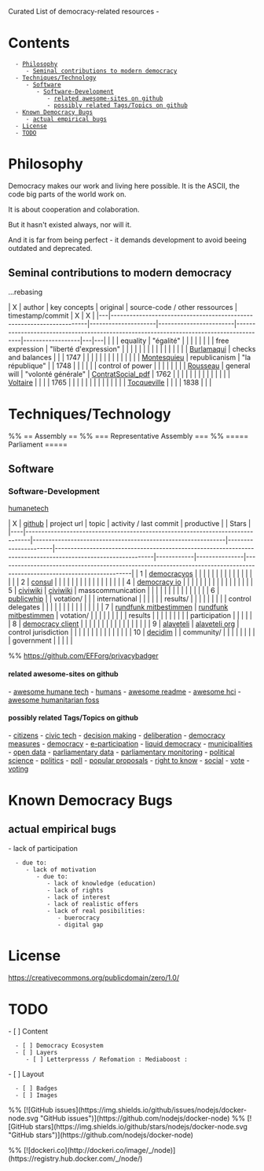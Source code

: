 Curated List of democracy-related resources - 

= Contents =
   - [[#Philosophy|Philosophy]]
      - [[#Philosophy#Seminal contributions to modern democracy|Seminal contributions to modern democracy]]
   - [[#Techniques/Technology|Techniques/Technology]]
      - [[#Techniques/Technology#Software|Software]]
         - [[#Techniques/Technology#Software#Software-Development|Software-Development]]
            - [[#Techniques/Technology#Software#Software-Development#related awesome-sites on github|related awesome-sites on github]]
            - [[#Techniques/Technology#Software#Software-Development#possibly related Tags/Topics on github|possibly related Tags/Topics on github]]
   - [[#Known Democracy Bugs|Known Democracy Bugs]]
      - [[#Known Democracy Bugs#actual empirical bugs|actual empirical bugs]]
   - [[#License|License]]
   - [[#TODO|TODO]]

= Philosophy =

Democracy makes our work and living here possible.
It is the ASCII, the code big parts of the world work on.

It is about cooperation and colaboration.

But it hasn't existed always, nor will it.

And it is far from being perfect - it demands development to avoid beeing outdated and deprecated.

== Seminal contributions to modern democracy ==
...rebasing

| X | author                                                               | key concepts        | original               | source-code  / other ressources                                                        | timestamp/commit | X | X |
|---|----------------------------------------------------------------------|---------------------|------------------------|----------------------------------------------------------------------------------------|------------------|---|---|
|   |                                                                      | equality            | "égalité"              |                                                                                        |                  |   |   |
|   |                                                                      | free expression     | "liberté d'expression" |                                                                                        |                  |   |   |
|   |                                                                      |                     |                        |                                                                                        |                  |   |   |
|   | [[https://en.wikipedia.org/wiki/Jean-Jacques_Burlamaqui|Burlamaqui]] | checks and balances |                        |                                                                                        | 1747             |   |   |
|   |                                                                      |                     |                        |                                                                                        |                  |   |   |
|   | [[https://en.wikipedia.org/wiki/Montesquieu|Montesquieu]]            | republicanism       | "la république"        |                                                                                        | 1748             |   |   |
|   |                                                                      | control of power    |                        |                                                                                        |                  |   |   |
|   | [[https://en.wikipedia.org/wiki/Jean-Jacques_Rousseaui|Rousseau]]    | general will        | "volonté générale"     | [[http://www.ibiblio.org/ml/libri/r/RousseauJJ_ContratSocial_p.pdf|ContratSocial_pdf]] | 1762             |   |   |
|   |                                                                      |                     |                        |                                                                                        |                  |   |   |
|   | [[https://en.wikipedia.org/wiki/Voltaire|Voltaire]]                  |                     |                        |                                                                                        | 1765             |   |   |
|   |                                                                      |                     |                        |                                                                                        |                  |   |   |
|   | [[https://en.wikipedia.org/wiki/Alexis_de_Tocqueville|Tocqueville]]  |                     |                        |                                                                                        | 1838             |   |   |


= Techniques/Technology =
%% == Assembly ==
%% === Representative Assembly ===
%% ===== Parliament =====
== Software ==
=== Software-Development ===

[[https://humanetech.com/|humanetech]]


  

| X  | [[https://github.com|github]]                                                 | project url                                                 | topic                | activity / last commit                                                                                      | productive |               | Stars                                                                                                                  |
|----|-------------------------------------------------------------------------------|-------------------------------------------------------------|----------------------|-------------------------------------------------------------------------------------------------------------|------------|---------------|------------------------------------------------------------------------------------------------------------------------|
| 1  | [[https://github.com/DemocracyOS/democracyos|democracyos]]                    |                                                             |                      | {{https://img.shields.io/github/last-commit/democracyos/democracyos.svg?style=social|last commit}}          |            |               | {{https://img.shields.io/github/stars/democracyos/democracyos.svg?style=social&label=Stars|stars}}                     |
|    |                                                                               |                                                             |                      |                                                                                                             |            |               |                                                                                                                        |
| 2  | [[https://github.com/consul/consul|consul]]                                   |                                                             |                      | {{https://img.shields.io/github/last-commit/consul/consul.svg?style=social|last commit}}                    |            |               | {{https://img.shields.io/github/stars/consul/consul.svg?style=social&label=Stars|stars}}                               |
|    |                                                                               |                                                             |                      |                                                                                                             |            |               |                                                                                                                        |
| 4  | [[https://github.com/sinak/democracy.io|democracy io]]                        |                                                             |                      | {{https://img.shields.io/github/last-commit/consul/consul.svg?style=social|last commit}}                    |            |               | {{https://img.shields.io/github/stars/democracy.io/democracy.io.svg?style=social&label=Stars|stars}}                   |
|    |                                                                               |                                                             |                      |                                                                                                             |            |               |                                                                                                                        |
| 5  | [[https://github.com/civiwiki|civiwiki]]                                      | [[https://www.civiwiki.org/|civiwiki]]                      | masscommunication    | {{https://img.shields.io/github/last-commit/civiwiki/civiwiki.svg?style=social|last commit}}                |            |               | {{https://img.shields.io/github/stars/civiwiki/civiwiki.svg?style=social&label=Stars|stars}}                           |
|    |                                                                               |                                                             |                      |                                                                                                             |            |               |                                                                                                                        |
| 6  | [[https://github.com/openaustralia/publicwhip|publicwhip]]                    |                                                             | votation/            | {{https://img.shields.io/github/last-commit/openaustralia/publicwhip.svg?style=social|last commit}}         |            | international | {{https://img.shields.io/github/stars/openaustralia/publicwhip.svg?style=social&label=Stars|stars}}                    |
|    |                                                                               |                                                             | results/             |                                                                                                             |            |               |                                                                                                                        |
|    |                                                                               |                                                             | control delegates    |                                                                                                             |            |               |                                                                                                                        |
|    |                                                                               |                                                             |                      |                                                                                                             |            |               |                                                                                                                        |
| 7  | [[https://github.com/roschaefer/rundfunk-mitbestimmen|rundfunk mitbestimmen]] | [[https://rundfunk-mitbestimmen.de/|rundfunk mitbestimmen]] | votation/            | {{https://img.shields.io/github/last-commit/roschaefer/rundfunk-mitbestimmen.svg?style=social|last commit}} |            |               | {{https://img.shields.io/github/stars/rundfunk-mitbestimmen/rundfunk-mitbestimmen.svg?style=social&label=Stars|stars}} |
|    |                                                                               |                                                             | results              |                                                                                                             |            |               |                                                                                                                        |
|    |                                                                               |                                                             | participation        |                                                                                                             |            |               |                                                                                                                        |
| 8  | [[https://github.com/demokratie-live/democracy-client|democracy client]]      |                                                             |                      | {{https://img.shields.io/github/last-commit/demokratie-live/democracy-client.svg?style=social|last commit}} |            |               | {{https://img.shields.io/github/stars/democracy-client/democracy-client.svg?style=social&label=Stars|stars}}           |
|    |                                                                               |                                                             |                      |                                                                                                             |            |               |                                                                                                                        |
| 9  | [[https://github.com/mysociety/alaveteli|alaveteli]]                          | [[http://alaveteli.org|alaveteli org]]                      | control jurisdiction | {{https://img.shields.io/github/last-commit/mysociety/alaveteli.svg?style=social|last commit}}              |            |               | {{https://img.shields.io/github/stars/mysociety/alaveteli.svg?style=social&label=Stars|stars}}                         |
|    |                                                                               |                                                             |                      |                                                                                                             |            |               |                                                                                                                        |
| 10 | [[https://github.com/decidim/decidim|decidim]]                                |                                                             | community/           | {{https://img.shields.io/github/last-commit/decidim/decidim.svg?style=social|last commit}}                  |            |               | {{https://img.shields.io/github/stars/decidim/decidim.svg?style=social&label=Stars|stars}}                             |
|    |                                                                               |                                                             | government           |                                                                                                             |            |               |                                                                                                                        |


%% https://github.com/EFForg/privacybadger

==== related awesome-sites on github ====

- [[https://github.com/engagingspaces/awesome-humane-tech|awesome humane tech]]
- [[https://github.com/learn-anything/humans|humans]]
- [[https://github.com/matiassingers/awesome-readme|awesome readme]]
- [[https://github.com/tanyuan/awesome-hci|awesome hci]]
- [[https://github.com/EticaAI/awesome-humanitarian-foss|awesome humanitarian foss]]

==== possibly related Tags/Topics on github ====

- [[https://github.com/topics/citizens|citizens]]
- [[https://github.com/topics/civic-tech|civic tech]]
- [[https://github.com/topics/decision-making|decision making]]
- [[https://github.com/topics/deliberation|deliberation]]
- [[https://github.com/topics/democracy-measures|democracy measures]]
- [[https://github.com/topics/democracy|democracy]]
- [[https://github.com/topics/e-participation|e-participation]]
- [[https://github.com/topics/liquid-democracy|liquid democracy]]
- [[https://github.com/topics/municipalities|municipalities]]
- [[https://github.com/topics/open-data|open data]]
- [[https://github.com/topics/parliamentary-data|parliamentary data]]
- [[https://github.com/topics/parliamentary-monitoring|parliamentary monitoring]]
- [[https://github.com/topics/political-science|political science]]
- [[https://github.com/topics/politics|politics]]
- [[https://github.com/topics/poll|poll]]
- [[https://github.com/topics/popular-proposals|popular proposals]]
- [[https://github.com/topics/right-to-know|right to know]]
- [[https://github.com/topics/social|social]]
- [[https://github.com/topics/vote|vote]]
- [[https://github.com/topics/voting|voting]]


= Known Democracy Bugs =
== actual empirical bugs ==
- lack of participation
   - due to:
      - lack of motivation
         - due to:
            - lack of knowledge (education)
            - lack of rights
            - lack of interest
            - lack of realistic offers
            - lack of real posibilities:
               - buerocracy
               - digital gap

= License =

https://creativecommons.org/publicdomain/zero/1.0/

= TODO =
- [ ] Content
   - [ ] Democracy Ecosystem
   - [ ] Layers
      - [ ] Letterpresss / Refomation : Mediaboost : 
- [ ] Layout
   - [ ] Badges
   - [ ] Images
%% [![GitHub issues](https://img.shields.io/github/issues/nodejs/docker-node.svg "GitHub issues")](https://github.com/nodejs/docker-node)
%% [![GitHub stars](https://img.shields.io/github/stars/nodejs/docker-node.svg "GitHub stars")](https://github.com/nodejs/docker-node)

%% [![dockeri.co](http://dockeri.co/image/_/node)](https://registry.hub.docker.com/_/node/)
